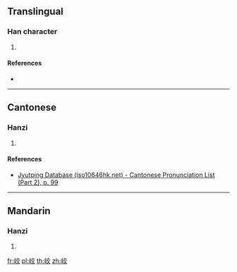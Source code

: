 ==Translingual==

===Han character===
{{Han char|rn=46|rad=山|as=06|sn=9|four=|canj=UYCK|ids=⿰山交}}

# {{defn|Han|sort=山06}}

====References====
* {{Han ref|kx=0311.061|hdz=10771.150|uh=5CE7|ud=23783}}

----

==Cantonese==

===Hanzi===
{{yue-hanzi|jyut=[[gaau1]]|y=gaau1}}

# {{defn|lang=yue|sort=山06}}

====References====
* [http://www.iso10646hk.net/jp/document/download.jsp Jyutping Database (iso10646hk.net) - Cantonese Pronunciation List (Part 2), p. 99]

----

==Mandarin==

===Hanzi===
{{cmn-hanzi|pin=[[jiāo]] ([[jiao1]])|wg=chiao<sup>1</sup>}}

# {{defn|lang=cmn|sort=山06}}

[[fr:峧]]
[[pl:峧]]
[[th:峧]]
[[zh:峧]]